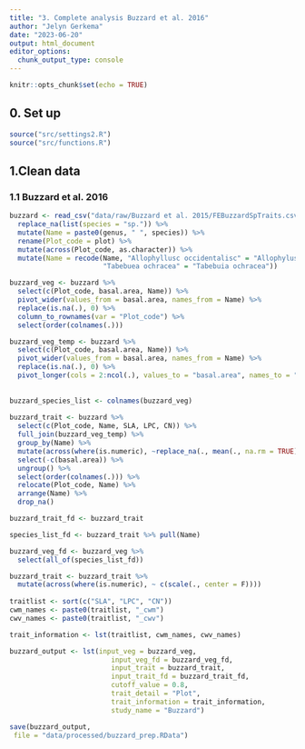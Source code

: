```yaml
---
title: "3. Complete analysis Buzzard et al. 2016"
author: "Jelyn Gerkema"
date: "2023-06-20"
output: html_document
editor_options: 
  chunk_output_type: console
---
```


```r
knitr::opts_chunk$set(echo = TRUE)

```

## 0. Set up
```r
source("src/settings2.R")
source("src/functions.R")

```

## 1.Clean data


### 1.1 Buzzard et al. 2016
```r

buzzard <- read_csv("data/raw/Buzzard et al. 2015/FEBuzzardSpTraits.csv") %>%
  replace_na(list(species = "sp.")) %>%
  mutate(Name = paste0(genus, " ", species)) %>%
  rename(Plot_code = plot) %>%
  mutate(across(Plot_code, as.character)) %>%
  mutate(Name = recode(Name, "Allophyllusc occidentalisc" = "Allophylus occidentalis",
                       "Tabebuea ochracea" = "Tabebuia ochracea"))

buzzard_veg <- buzzard %>%
  select(c(Plot_code, basal.area, Name)) %>%
  pivot_wider(values_from = basal.area, names_from = Name) %>%
  replace(is.na(.), 0) %>% 
  column_to_rownames(var = "Plot_code") %>%
  select(order(colnames(.)))

buzzard_veg_temp <- buzzard %>%
  select(c(Plot_code, basal.area, Name)) %>%
  pivot_wider(values_from = basal.area, names_from = Name) %>%
  replace(is.na(.), 0) %>%
  pivot_longer(cols = 2:ncol(.), values_to = "basal.area", names_to = "Name") 
  
  
buzzard_species_list <- colnames(buzzard_veg)
  
buzzard_trait <- buzzard %>%
  select(c(Plot_code, Name, SLA, LPC, CN)) %>%
  full_join(buzzard_veg_temp) %>%
  group_by(Name) %>%
  mutate(across(where(is.numeric), ~replace_na(., mean(., na.rm = TRUE)))) %>%
  select(-c(basal.area)) %>%
  ungroup() %>%
  select(order(colnames(.))) %>%
  relocate(Plot_code, Name) %>%
  arrange(Name) %>%
  drop_na()

buzzard_trait_fd <- buzzard_trait

species_list_fd <- buzzard_trait %>% pull(Name)

buzzard_veg_fd <- buzzard_veg %>%
  select(all_of(species_list_fd))

buzzard_trait <- buzzard_trait %>%
  mutate(across(where(is.numeric), ~ c(scale(., center = F)))) 
 
traitlist <- sort(c("SLA", "LPC", "CN"))
cwm_names <- paste0(traitlist, "_cwm")
cwv_names <- paste0(traitlist, "_cwv")

trait_information <- lst(traitlist, cwm_names, cwv_names)

buzzard_output <- lst(input_veg = buzzard_veg, 
                         input_veg_fd = buzzard_veg_fd,
                         input_trait = buzzard_trait,
                         input_trait_fd = buzzard_trait_fd,
                         cutoff_value = 0.8,
                         trait_detail = "Plot",
                         trait_information = trait_information,
                         study_name = "Buzzard")

save(buzzard_output,
 file = "data/processed/buzzard_prep.RData")


``` 


